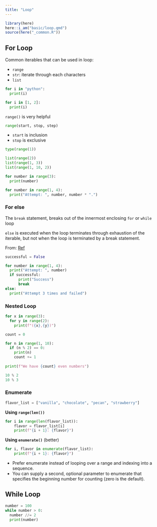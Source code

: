 ```yaml
---
title: "Loop"
---
```


```r
library(here)
here::i_am("basic/loop.qmd")
source(here("_common.R"))
```



## For Loop

Common iterables that can be used in loop:

-   `range`
-   `str`: iterate through each characters
-   `list`

```python
for i in "python":
  print(i)
```

```python
for i in [1, 2]:
  print(i)
```

`range()` is very helpful

``` python
range(start, stop, step)
```

-   `start` is inclusion
-   `stop` is exclusive

```python
type(range(1))

list(range(2))
list(range(1, 3))
list(range(1, 10, 2))
```

```python
for number in range(3):
  print(number)
```

```python
for number in range(1, 4):
  print("Attempt: ", number, number * ".")
```

### For else

The `break` statement, breaks out of the innermost enclosing `for` or `while` loop

`else` is executed when the loop terminates through exhaustion of the iterable, but not when the loop is terminated by a break statement.

From: [Ref](https://docs.python.org/3/tutorial/controlflow.html#break-and-continue-statements-and-else-clauses-on-loops)

```python
successful = False

for number in range(1, 4):
  print("Attempt: ", number)
  if successful:
      print("Success")
      break
else:
  print("Attempt 3 times and failed")
```

### Nested Loop

```python
for x in range(3):
  for y in range(2):
    print(f"({x},{y})")
```


```python
count = 0

for n in range(1, 10):
  if (n % 2) == 0:
    print(n)
    count += 1
    
print(f"We have {count} even numbers")
```

```python
10 % 2
10 % 3
```

### Enumerate

```python
flavor_list = ["vanilla", "chocolate", "pecan", "strawberry"]
```

**Using `range(len())`**

```python
for i in range(len(flavor_list)):
    flavor = flavor_list[i]
    print(f"{i + 1}: {flavor}")
```

**Using `enumerate()`** (better)

```python
for i, flavor in enumerate(flavor_list):
    print(f"{i + 1}: {flavor}")
```

- Prefer enumerate instead of looping over a range and indexing into a sequence.  
- You can supply a second, optional parameter to enumerate that specifies the beginning number for counting (zero is the default).


## While Loop

```python
number = 100
while number > 0:
  number //= 2
  print(number)
```

